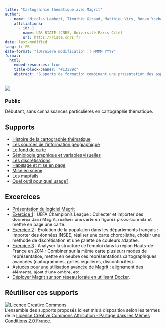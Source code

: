 ```yaml
---
title: "Cartographie thématique avec Magrit"
author:
  - name: "Nicolas Lambert, Timothée Giraud, Matthieu Viry, Ronan Ysebaert"
    affiliations:
      - id: 1
        name: UAR RIATE (CNRS, Université Paris Cité)
        url: https://riate.cnrs.fr  
date: last-modified
lang: fr-FR
date-format: "[Dernière modification :] MMMM YYYY"
format: 
  html:
    embed-resources: true
    title-block-banner: "#13389c"
    abstract: "Supports de formation combinant une présentation des aspects théoriques relatifs à la cartographie thématique et une mise en pratique avec le logiciel libre en ligne [Magrit](https://magrit.cnrs.fr)."
---
```



![](https://raw.githubusercontent.com/magrit-formation/.github/main/profile/img.png)    

### Public 
Débutant, sans connaissances particulières en cartographie thématique.

## Supports

- [Histoire de la cartographie thématique](https://magrit-formation.github.io/histoire_carto)
- [Les sources de l'information géographique](https://magrit-formation.github.io/infogeo_sources)
- [Le fond de carte](https://magrit-formation.github.io/fond_de_carte)
- [Sémiologie graphique et variables visuelles](https://magrit-formation.github.io/variables_visuelles)
- [Les discrétisations](https://magrit-formation.github.io/discretisation)
- [Habillage et mise en page](https://magrit-formation.github.io/mise_en_page) 
- [Mise en scène](https://magrit-formation.github.io/mise_en_scene)
- [Les mapfails](https://magrit-formation.github.io/mapfails)
- [Quel outil pour quel usage?](https://magrit-formation.github.io/outils_carto/)


## Excercices

- [Présentation du logiciel Magrit](https://magrit-formation.github.io/magrit_exercices/#/1)
- [Exercice 1](https://magrit-formation.github.io/magrit_exercices/#/4) : UEFA Champion's League : Collecter et importer des données dans Magrit, réaliser une carte en figurés proportionnels et mettre en page une carte.
- [Exercice 2](https://magrit-formation.github.io/magrit_exercices/#/5) : Évolution de la population dans les départements français : Importer des données INSEE, réaliser une carte choroplèthe, choisir une méthode de discrétisation et une palette de couleurs adaptée. 
- [Exercice 3](https://magrit-formation.github.io/magrit_exercices/#/6) : Analyser la structure de l'emploi dans la région Hauts-de-France en 2014 : Combiner sur la même carte plusieurs modes de représentation, mettre en oeubre des représentations cartographiques avancées (cartogrammes, grilles régulières, discontinuités)...
- [Astuces pour une utilisation avancée de Magrit](https://magrit-formation.github.io/magrit_exercices/#/7) : alignement des éléments, ajout d'une ombre, etc.
- [Déployer Magrit sur son réseau locale en utilisant Docker](https://magrit-formation.github.io/magrit_exercices/#/12).


## Réutiliser ces supports
<a rel="license" href="http://creativecommons.org/licenses/by-sa/2.0/fr/"><img alt="Licence Creative Commons" style="border-width:0" src="https://i.creativecommons.org/l/by-sa/2.0/fr/88x31.png" /></a><br />L'ensemble des supports proposés ici est mis à disposition selon les termes de la <a rel="license" href="http://creativecommons.org/licenses/by-sa/2.0/fr/">Licence Creative Commons Attribution -  Partage dans les Mêmes Conditions 2.0 France</a>.
